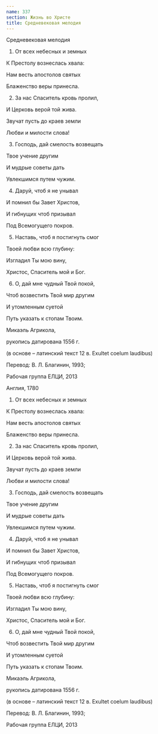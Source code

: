 ```yaml
---
name: 337
section: Жизнь во Христе
title: Средневековая мелодия
---
```

Средневековая мелодия


1. От всех небесных и земных

К Престолу вознеслась хвала:

Нам весть апостолов святых

Блаженство веры принесла.


2. За нас Спаситель кровь пролил,

И Церковь верой той жива.

Звучат пусть до краев земли

Любви и милости слова!


3. Господь, дай смелость возвещать

Твое учение другим

И мудрые советы дать

Увлекшимся путем чужим.


4. Даруй, чтоб я не унывал

И помнил бы Завет Христов,

И гибнущих чтоб призывал

Под Всемогущего покров.


5. Наставь, чтоб я постигнуть смог

Твоей любви всю глубину:

Изгладил Ты мою вину,

Христос, Спаситель мой и Бог.


6. О, дай мне чудный Твой покой,

Чтоб возвестить Твой мир другим

И утомленным суетой

Путь указать к стопам Твоим.


Микаэль Агрикола,

рукопись датирована 1556 г.

(в основе – латинский текст 12 в. Exultet coelum laudibus)

Перевод: В. Л. Благинин, 1993;

Рабочая группа ЕЛЦИ, 2013 

Англия, 1780


1. От всех небесных и земных

К Престолу вознеслась хвала:

Нам весть апостолов святых

Блаженство веры принесла.


2. За нас Спаситель кровь пролил,

И Церковь верой той жива.

Звучат пусть до краев земли

Любви и милости слова!


3. Господь, дай смелость возвещать

Твое учение другим

И мудрые советы дать

Увлекшимся путем чужим.


4. Даруй, чтоб я не унывал

И помнил бы Завет Христов,

И гибнущих чтоб призывал

Под Всемогущего покров.


5. Наставь, чтоб я постигнуть смог

Твоей любви всю глубину:

Изгладил Ты мою вину,

Христос, Спаситель мой и Бог.


6. О, дай мне чудный Твой покой,

Чтоб возвестить Твой мир другим

И утомленным суетой

Путь указать к стопам Твоим.


Микаэль Агрикола,

рукопись датирована 1556 г.

(в основе – латинский текст 12 в. Exultet coelum laudibus)

Перевод: В. Л. Благинин, 1993;

Рабочая группа ЕЛЦИ, 2013 